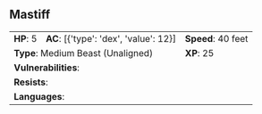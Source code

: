 ## Mastiff {#monster-mastiff}

```{=html}
<table class="table table-striped">
    <tbody>
        <tr>                    
            <td><b>HP</b>: 5</td>
            <td><b>AC</b>: [{'type': 'dex', 'value': 12}]</td>
            <td><b>Speed</b>: 40 feet</td>
        </tr>
        <tr>
            <td colspan="2"><b>Type</b>: Medium Beast (Unaligned)</td>
            <td><b>XP</b>: 25</td>
        </tr>
        <tr>
            <td colspan="3"><b>Vulnerabilities</b>: </td>
        </tr>
        <tr>
            <td colspan="3"><b>Resists</b>: </td>
        </tr>
        <tr>
            <td colspan="3"><b>Languages</b>: </td>
        </tr>
    </tbody>
</table>
```